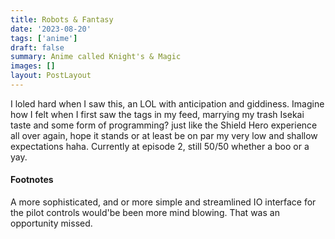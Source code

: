 ```yaml
---
title: Robots & Fantasy
date: '2023-08-20'
tags: ['anime']
draft: false
summary: Anime called Knight's & Magic
images: []
layout: PostLayout
---
```


I loled hard when I saw this, an LOL with anticipation and giddiness. Imagine how I felt when I first saw the tags in my feed, marrying my trash Isekai taste and some form of programming? just like the Shield Hero experience all over again, hope it stands or at least be on par my very low and shallow expectations haha. Currently at episode 2, still 50/50 whether a boo or a yay.

#### Footnotes
A more sophisticated, and or more simple and streamlined IO interface for the pilot controls would'be been more mind blowing. That was an opportunity missed.
